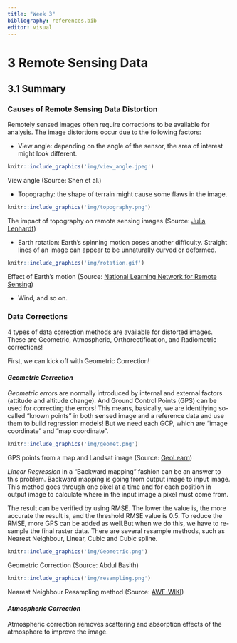 ```yaml
---
title: "Week 3"
bibliography: references.bib
editor: visual
---
```


<h1>3 Remote Sensing Data</h1>

<h2>3.1 Summary</h2>

<h3>Causes of Remote Sensing Data Distortion</h3>

Remotely sensed images often require corrections to be available for analysis. The image distortions occur due to the following factors:

- View angle: depending on the angle of the sensor, the area of interest might look different.

```r
knitr::include_graphics('img/view_angle.jpeg')
```

View angle (Source: Shen et al.)


- Topography: the shape of terrain might cause some flaws in the image.

```r
knitr::include_graphics('img/topography.png')
```

The impact of topography on remote sensing images (Source: [Julia Lenhardt](https://community.esri.com/t5/imagery-and-remote-sensing-blog/bg-p/imagery-and-remote-sensing-blog/page/4))


- Earth rotation: Earth's spinning motion poses another difficulty. Straight lines of an image can appear to be unnaturally curved or deformed.

```r
knitr::include_graphics('img/rotation.gif')
```

Effect of Earth's motion (Source: [National Learning Network for Remote Sensing](https://www.nln.geos.ed.ac.uk/courses/english/frs/f3400/f3400005.htm))


- Wind, and so on.

<h3>Data Corrections</h3>

4 types of data correction methods are available for distorted images. These are Geometric, Atmospheric, Orthorectification, and Radiometric corrections! 

First, we can kick off with Geometric Correction!

<h4>*Geometric Correction*</h4>

*Geometric error*s are normally introduced by internal and external factors (attitude and altitude change). And Ground Control Points (GPS) can be used for correcting the errors! This means, basically, we are identifying so-called "known points" in both sensed image and a reference data and use them to build regression models! But we need each GCP, which are "image coordinate" and "map coordinate".

```r
knitr::include_graphics('img/geomet.png')
```

GPS points from a map and Landsat image (Source: [GeoLearn](https://geolearn.in/geometric-corrections-in-remote-sensing-images/))


*Linear Regression* in a "Backward mapping" fashion can be an answer to this problem. Backward mapping is going from output image to input image. This method goes through one pixel at a time and for each position in output image to calculate where in the input image a pixel must come from.

The result can be verified by using RMSE. The lower the value is, the more accurate the result is, and the threshold RMSE value is 0.5. To reduce the RMSE, more GPS can be added as well.But when we do this, we have to re-sample the final raster data. There are several resample methods, such as Nearest Neighbour, Linear, Cubic and Cubic spline.

```r
knitr::include_graphics('img/Geometric.png')
```

Geometric Correction (Source: Abdul Basith)


```r
knitr::include_graphics('img/resampling.png')
```

Nearest Neighbour Resampling method (Source: [AWF-WIKI](http://wiki.awf.forst.uni-goettingen.de/wiki/index.php/Geometric_corrections))


<h4>*Atmospheric Correction*</h4>

Atmospheric correction removes scattering and absorption effects of the atmosphere to improve the image.